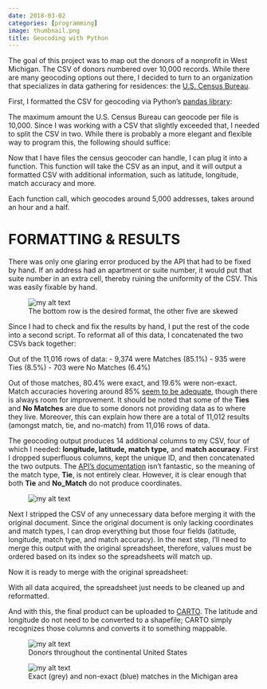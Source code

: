 ```yaml
---
date: 2018-03-02
categories: [programming]
image: thumbnail.png
title: Geocoding with Python
---
```


The goal of this project was to map out the donors of a nonprofit in West Michigan. The CSV of donors numbered over 10,000 records. While there are many geocoding options out there, I decided to turn to an organization that specializes in data gathering for residences: the [U.S. Census Bureau](https://geocoding.geo.census.gov/).

First, I formatted the CSV for geocoding via Python's [pandas library](https://pandas.pydata.org/):

<script src="https://gist.github.com/freestok/ea70638abc7202dccd0cad29479d6300.js"></script>


The maximum amount the U.S. Census Bureau can geocode per file is 10,000. Since I was working with a CSV that slightly exceeded that, I needed to split the CSV in two. While there is probably a more elegant and flexible way to program this, the following should suffice:

<script src="https://gist.github.com/freestok/d0ee7d439eea497fd5e3602590f43599.js"></script>

Now that I have files the census geocoder can handle, I can plug it into a function. This function will take the CSV as an input, and it will output a formatted CSV with additional information, such as latitude, longitude, match accuracy and more.

<script src="https://gist.github.com/freestok/bbbb6474994c7660a495084be8f693f7.js"></script>

Each function call, which geocodes around 5,000 addresses, takes around an hour and a half.

FORMATTING & RESULTS
====================

There was only one glaring error produced by the API that had to be fixed by hand. If an address had an apartment or suite number, it would put that suite number in an extra cell, thereby ruining the uniformity of the CSV. This was easily fixable by hand.

<figure>
  <img src="geocode-result.png" alt="my alt text"/>
  <figcaption>The bottom row is the desired format, the other five are skewed</figcaption>
</figure>

Since I had to check and fix the results by hand, I put the rest of the code into a second script. To reformat all of this data, I concatenated the two CSVs back together:

<script src="https://gist.github.com/freestok/97d8f1c3d688e8f0049e195d20c45339.js"></script>

Out of the 11,016 rows of data:
- 9,374 were Matches (85.1%)
- 935 were Ties (8.5%)
- 703 were No Matches (6.4%)

Out of those matches, 80.4% were exact, and 19.6% were non-exact. Match accuracies hovering around 85% [seem to be adequate](https://www.ncbi.nlm.nih.gov/pmc/articles/PMC5324215/), though there is always room for improvement. It should be noted that some of the **Ties** and **No Matches** are due to some donors not providing data as to where they live. Moreover, this can explain how there are a total of 11,012 results (amongst match, tie, and no-match) from 11,016 rows of data.

The geocoding output produces 14 additional columns to my CSV, four of which I needed: **longitude, latitude, match type,** and **match accuracy**. First I dropped superfluous columns, kept the unique ID, and then concatenated the two outputs. The [API's documentation](https://geocoding.geo.census.gov/geocoder/Geocoding_Services_API.pdf) isn't fantastic, so the meaning of the match type, **Tie**, is not entirely clear. However, it is clear enough that both **Tie** and **No\_Match** do not produce coordinates.

<figure>
  <img src="accuracy.png" alt="my alt text"/>
</figure>

Next I stripped the CSV of any unnecessary data before merging it with the original document. Since the original document is only lacking coordinates and match types, I can drop everything but those four fields (latitude, longitude, match type, and match accuracy). In the next step, I'll need to merge this output with the original spreadsheet, therefore, values must be ordered based on its index so the spreadsheets will match up.

<script src="https://gist.github.com/freestok/e2f9cb4d6038346b7746200892c14b74.js"></script>

Now it is ready to merge with the original spreadsheet:

<script src="https://gist.github.com/freestok/53ad4524ff4c49a409cdd079310153b7.js"></script>

With all data acquired, the spreadsheet just needs to be cleaned up and reformatted.

<script src="https://gist.github.com/freestok/8f5fdb22783fa3d783622709cd30006e.js"></script>

And with this, the final product can be uploaded to [CARTO](https://carto.com/). The latitude and longitude do not need to be converted to a shapefile; CARTO simply recognizes those columns and converts it to something mappable.

<figure>
  <img src="donors.png" alt="my alt text"/>
  <figcaption>Donors throughout the continental United States</figcaption>
</figure>

<figure>
  <img src="donors-accuracy.png" alt="my alt text"/>
  <figcaption>Exact (grey) and non-exact (blue) matches in the Michigan area</figcaption>
</figure>